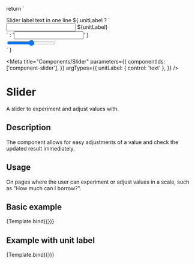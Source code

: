 
  return `
  <div class="form-group">
    <div class="gds-slider-label-container">
        <label for="gds-slider">Slider label text in one line</label>
        ${
          unitLabel
            ? `<div class="group group-border">
          <input type="number" />
          <span class="form-text">${unitLabel}</span>
        </div>
        `
            : '<input type="number" />'
        }
    </div>
    <input type="range" id="gds-slider" />
  </div>
  `
}

<Meta
  title="Components/Slider"
  parameters={{
    componentIds: ['component-slider'],
  }}
  argTypes={{
    unitLabel: { control: 'text' },
  }}
/>

# Slider

A slider to experiment and adjust values with.

## Description

The component allows for easy adjustments of a value and check the updated result immediately.

## Usage

On pages where the user can experiment or adjust values in a scale, such as "How much can I borrow?".

## Basic example

<Canvas>
  <Story name="Slider">{Template.bind({})}</Story>
</Canvas>

## Example with unit label

<Canvas>
  <Story name="Slider with unit label" args={{ unitLabel: 'Kr' }}>
    {Template.bind({})}
  </Story>
</Canvas>
